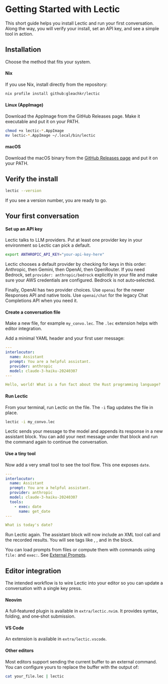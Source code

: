 # Getting Started with Lectic

This short guide helps you install Lectic and run your first conversation.
Along the way, you will verify your install, set an API key, and see a
simple tool in action.

## Installation

Choose the method that fits your system.

#### Nix

If you use Nix, install directly from the repository:

```bash
nix profile install github:gleachkr/lectic
```

#### Linux (AppImage)

Download the AppImage from the GitHub Releases page. Make it executable and
put it on your PATH.

```bash
chmod +x lectic-*.AppImage
mv lectic-*.AppImage ~/.local/bin/lectic
```

#### macOS

Download the macOS binary from the [GitHub Releases page](https://github.com/gleachkr/Lectic/releases) and put it on your PATH.

## Verify the install

```bash
lectic --version
```

If you see a version number, you are ready to go.

## Your first conversation

#### Set up an API key

Lectic talks to LLM providers. Put at least one provider key in your environment so
Lectic can pick a default.

```bash
export ANTHROPIC_API_KEY="your-api-key-here"
```

Lectic chooses a default provider by checking for keys in this order:
Anthropic, then Gemini, then OpenAI, then OpenRouter. If you need Bedrock,
set `provider: anthropic/bedrock` explicitly in your file and make sure your
AWS credentials are configured. Bedrock is not auto‑selected.

Finally, OpenAI has two provider choices. Use `openai` for the newer
Responses API and native tools. Use `openai/chat` for the legacy Chat
Completions API when you need it.

#### Create a conversation file

Make a new file, for example `my_convo.lec`. The `.lec` extension helps with
editor integration.

Add a minimal YAML header and your first user message:

```yaml
---
interlocutor:
  name: Assistant
  prompt: You are a helpful assistant.
  provider: anthropic
  model: claude-3-haiku-20240307
---

Hello, world! What is a fun fact about the Rust programming language?
```

#### Run Lectic

From your terminal, run Lectic on the file. The `-i` flag updates the file
in place.

```bash
lectic -i my_convo.lec
```

Lectic sends your message to the model and appends its response in a new
assistant block. You can add your next message under that block and run the
command again to continue the conversation.

#### Use a tiny tool

Now add a very small tool to see the tool flow. This one exposes `date`.

```yaml
---
interlocutor:
  name: Assistant
  prompt: You are a helpful assistant.
  provider: anthropic
  model: claude-3-haiku-20240307
  tools:
    - exec: date
      name: get_date
---

What is today's date?
```

Run Lectic again. The assistant block will now include an XML tool call and
the recorded results. You will see tags like <tool-call>, <arguments>, and
<results> in the block.

::: {.callout-tip} 

You can load prompts from files or compute them with commands using
`file:` and `exec:`. See [External Prompts](./context_management/03_external_prompts.qmd).

:::

## Editor integration

The intended workflow is to wire Lectic into your editor so you can update a
conversation with a single key press.

#### Neovim

A full‑featured plugin is available in `extra/lectic.nvim`. It provides
syntax, folding, and one‑shot submission.

#### VS Code

An extension is available in `extra/lectic.vscode`.

#### Other editors

Most editors support sending the current buffer to an external command. You
can configure yours to replace the buffer with the output of:

```bash
cat your_file.lec | lectic
```
